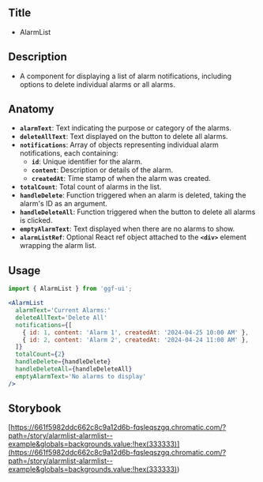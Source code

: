 ## Title

- AlarmList

## Description

- A component for displaying a list of alarm notifications, including options to delete individual alarms or all alarms.

## Anatomy

- **`alarmText`**: Text indicating the purpose or category of the alarms.
- **`deleteAllText`**: Text displayed on the button to delete all alarms.
- **`notifications`**: Array of objects representing individual alarm notifications, each containing:
  - **`id`**: Unique identifier for the alarm.
  - **`content`**: Description or details of the alarm.
  - **`createdAt`**: Time stamp of when the alarm was created.
- **`totalCount`**: Total count of alarms in the list.
- **`handleDelete`**: Function triggered when an alarm is deleted, taking the alarm's ID as an argument.
- **`handleDeleteAll`**: Function triggered when the button to delete all alarms is clicked.
- **`emptyAlarmText`**: Text displayed when there are no alarms to show.
- **`alarmListRef`**: Optional React ref object attached to the **`<div>`** element wrapping the alarm list.

## Usage

```jsx
import { AlarmList } from 'ggf-ui';
```

```jsx
<AlarmList
  alarmText='Current Alarms:'
  deleteAllText='Delete All'
  notifications={[
    { id: 1, content: 'Alarm 1', createdAt: '2024-04-25 10:00 AM' },
    { id: 2, content: 'Alarm 2', createdAt: '2024-04-24 11:00 AM' },
  ]}
  totalCount={2}
  handleDelete={handleDelete}
  handleDeleteAll={handleDeleteAll}
  emptyAlarmText='No alarms to display'
/>
```

## Storybook

[https://661f5982ddc662c8c9a12d6b-fqsleqszgq.chromatic.com/?path=/story/alarmlist-alarmlist--example&globals=backgrounds.value:!hex(333333)](<https://661f5982ddc662c8c9a12d6b-fqsleqszgq.chromatic.com/?path=/story/alarmlist-alarmlist--example&globals=backgrounds.value:!hex(333333)>)
